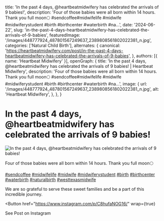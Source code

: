   title: 'In the past 4 days, @heartbeatmidwifery has celebrated the arrivals of 9 babies!',
  description: 'Four of those babies were all born within 14 hours. Thank you full moon🌕 #sendcoffee#midwifelife #midwife #midwiferystudent #birth #birthcenter #waterbirth #na...',
  date: '2024-06-22',
  slug: 'in-the-past-4-days-heartbeatmidwifery-has-celebrated-the-arrivals-of-9-babies',
  featuredImage: '/images/448777924_487801567249637_2389808561802022381_n.jpg',
  categories: ['Natural Child Birth'],
  alternates: {
    canonical: 'https://heartbeatmidwifery.com/post/in-the-past-4-days-heartbeatmidwifery-has-celebrated-the-arrivals-of-9-babies',
  },
  authors: [{ name: 'Heartbeat Midwifery' }],
  openGraph: {
    title: 'In the past 4 days, @heartbeatmidwifery has celebrated the arrivals of 9 babies! | Heartbeat Midwifery',
    description: 'Four of those babies were all born within 14 hours. Thank you full moon🌕 #sendcoffee#midwifelife #midwife #midwiferystudent #birth #birthcenter #waterbirth #na...',
    image: {
      url: '/images/448777924_487801567249637_2389808561802022381_n.jpg',
      alt: 'Heartbeat Midwifery',
    },
  },
}


# In the past 4 days, @heartbeatmidwifery has celebrated the arrivals of 9 babies!

<Image
  src="/images/448777924_487801567249637_2389808561802022381_n.jpg"
  size="large"
  wrap={true}
  alt="In the past 4 days, @heartbeatmidwifery has celebrated the arrivals of 9 babies!"
/>

Four of those babies were all born within 14 hours. Thank you full moon🌕

[#sendcoffee](https://www.instagram.com/explore/tags/sendcoffee/) [#midwifelife](https://www.instagram.com/explore/tags/midwifelife/) [#midwife](https://www.instagram.com/explore/tags/midwife/) [#midwiferystudent](https://www.instagram.com/explore/tags/midwiferystudent/) [#birth](https://www.instagram.com/explore/tags/birth/) [#birthcenter](https://www.instagram.com/explore/tags/birthcenter/) [#waterbirth](https://www.instagram.com/explore/tags/waterbirth/) [#naturalbirth](https://www.instagram.com/explore/tags/naturalbirth/) [#westtexasmidwife](https://www.instagram.com/explore/tags/westtexasmidwife/)

We are so grateful to serve these sweet families and be a part of this incredible journey.

<Button
  href="https://www.instagram.com/p/C8hufaNOG16/"
  wrap={true}
>
  See Post on Instagram
</Button>
